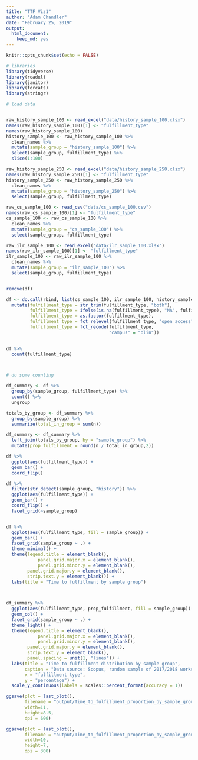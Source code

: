 ```yaml
---
title: "TTF Viz1"
author: "Adam Chandler"
date: "February 25, 2019"
output: 
  html_document: 
    keep_md: yes
---
```


```r
knitr::opts_chunk$set(echo = FALSE)
```




```r
# libraries
library(tidyverse)
library(readxl)
library(janitor)
library(forcats)
library(stringr)


```


```r
# load data


raw_history_sample_100 <- read_excel("data/history_sample_100.xlsx")
names(raw_history_sample_100)[1] <- "fulfillment_type"
names(raw_history_sample_100)
history_sample_100 <- raw_history_sample_100 %>%
  clean_names %>%
  mutate(sample_group = "history_sample_100") %>%
  select(sample_group, fulfillment_type) %>%
  slice(1:100)

raw_history_sample_250 <- read_excel("data/history_sample_250.xlsx")
names(raw_history_sample_250)[1] <- "fulfillment_type"
history_sample_250 <- raw_history_sample_250 %>%
  clean_names %>%
  mutate(sample_group = "history_sample_250") %>%
  select(sample_group, fulfillment_type)

raw_cs_sample_100 <- read_csv("data/cs_sample_100.csv")
names(raw_cs_sample_100)[1] <- "fulfillment_type"
cs_sample_100 <- raw_cs_sample_100 %>%
  clean_names %>%
  mutate(sample_group = "cs_sample_100") %>%
  select(sample_group, fulfillment_type)

raw_ilr_sample_100 <- read_excel("data/ilr_sample_100.xlsx")
names(raw_ilr_sample_100)[1] <- "fulfillment_type"
ilr_sample_100 <- raw_ilr_sample_100 %>%
  clean_names %>%
  mutate(sample_group = "ilr_sample_100") %>%
  select(sample_group, fulfillment_type)


remove(df)

df <- do.call(rbind, list(cs_sample_100, ilr_sample_100, history_sample_100, history_sample_250)) %>%
  mutate(fulfillment_type = str_trim(fulfillment_type, "both"),
         fulfillment_type = ifelse(is.na(fulfillment_type), "NA", fulfillment_type),
         fulfillment_type = as.factor(fulfillment_type),
         fulfillment_type = fct_relevel(fulfillment_type, "open access", "licensed", "campus", "annex", "borrow direct", "ILL", "NA"),
         fulfillment_type = fct_recode(fulfillment_type,
                                       "campus" = "olin"))

  
df %>%
  count(fulfillment_type)




```



```r
# do some counting

df_summary <- df %>%
  group_by(sample_group, fulfillment_type) %>%
  count() %>%
  ungroup

totals_by_group <- df_summary %>%
  group_by(sample_group) %>%
  summarize(total_in_group = sum(n)) 

df_summary <- df_summary %>%
  left_join(totals_by_group, by = "sample_group") %>%
  mutate(prop_fulfillment = round(n / total_in_group,2))


```



```r

df %>%
  ggplot(aes(fulfillment_type)) +
  geom_bar() +
  coord_flip()

```

```r


df %>%
  filter(str_detect(sample_group, "history")) %>%
  ggplot(aes(fulfillment_type)) +
  geom_bar() +
  coord_flip() +
  facet_grid(~sample_group)



```


```r
df %>%
  ggplot(aes(fulfillment_type, fill = sample_group)) +
  geom_bar() +
  facet_grid(sample_group ~ .) +
  theme_minimal() +
  theme(legend.title = element_blank(),
            panel.grid.major.x = element_blank(),
            panel.grid.minor.y = element_blank(),
        panel.grid.major.y = element_blank(),
        strip.text.y = element_blank()) +
  labs(title = "Time to fulfillment by sample group")
 



```

```r

df_summary %>%
  ggplot(aes(fulfillment_type, prop_fulfillment, fill = sample_group)) +
  geom_col() +
  facet_grid(sample_group ~ .) +
  theme_light() +
  theme(legend.title = element_blank(),
            panel.grid.major.x = element_blank(),
            panel.grid.minor.y = element_blank(),
        panel.grid.major.y = element_blank(),
        strip.text.y = element_blank(),
        panel.spacing = unit(1, "lines")) +
  labs(title = "Time to fulfillment distribution by sample group",
       caption = "Data source: Scopus, random sample of 2017/2018 works cited by Cornell faculty",
       x = "fulfillment type",
       y = "percentage") +
  scale_y_continuous(labels = scales::percent_format(accuracy = 1))

ggsave(plot = last_plot(),
       filename = "output/Time_to_fulfillment_proportion_by_sample_group.pdf",
       width=11,
       height=8.5,
       dpi = 600)

ggsave(plot = last_plot(),
       filename = "output/Time_to_fulfillment_proportion_by_sample_group.png",
       width=10,
       height=7,
       dpi = 300)


```

